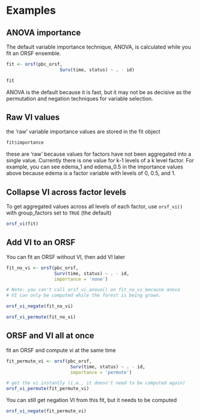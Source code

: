 
# Examples

## ANOVA importance

The default variable importance technique, ANOVA, is calculated while you fit an ORSF ensemble. 

```r

fit <- orsf(pbc_orsf,
                    Surv(time, status) ~ . - id)

fit

```

ANOVA is the default because it is fast, but it may not be as decisive as the permutation and negation techniques for variable selection.

## Raw VI values

the 'raw' variable importance values are stored in the fit object

```r

fit$importance

```

these are 'raw' because values for factors have not been aggregated into a single value. Currently there is one value for k-1 levels of a k level factor. For example, you can see edema_1 and edema_0.5 in the importance values above because edema is a factor variable with levels of 0, 0.5, and 1.

## Collapse VI across factor levels

To get aggregated values across all levels of each factor, use `orsf_vi()` with group_factors set to `TRUE` (the default)

```r

orsf_vi(fit)

```

## Add VI to an ORSF

You can fit an ORSF without VI, then add VI later

```r

fit_no_vi <- orsf(pbc_orsf,
                  Surv(time, status) ~ . - id,
                  importance = 'none')

# Note: you can't call orsf_vi_anova() on fit_no_vi because anova
# VI can only be computed while the forest is being grown.

orsf_vi_negate(fit_no_vi)

orsf_vi_permute(fit_no_vi)

```


## ORSF and VI all at once

fit an ORSF and compute vi at the same time

```r

fit_permute_vi <- orsf(pbc_orsf,
                        Surv(time, status) ~ . - id,
                        importance = 'permute')

# get the vi instantly (i.e., it doesn't need to be computed again)
orsf_vi_permute(fit_permute_vi)

```

You can still get negation VI from this fit, but it needs to be computed

```r

orsf_vi_negate(fit_permute_vi)

```

